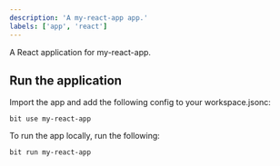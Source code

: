 ```yaml
---
description: 'A my-react-app app.'
labels: ['app', 'react']
---
```


A React application for my-react-app. 

## Run the application

Import the app and add the following config to your workspace.jsonc:

```
bit use my-react-app 
```

To run the app locally, run the following:

```
bit run my-react-app 
```
